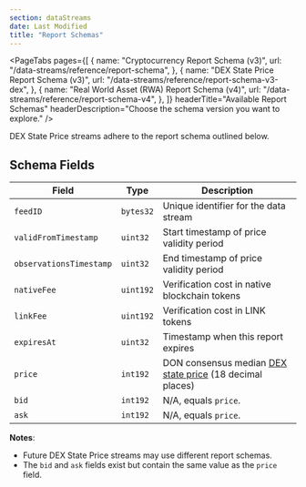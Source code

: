 ```yaml
---
section: dataStreams
date: Last Modified
title: "Report Schemas"
---
```



<DataStreams section="dsNotes" />

<PageTabs
  pages={[
    {
      name: "Cryptocurrency Report Schema (v3)",
      url: "/data-streams/reference/report-schema",
    },
    {
      name: "DEX State Price Report Schema (v3)",
      url: "/data-streams/reference/report-schema-v3-dex",
    },
    {
      name: "Real World Asset (RWA) Report Schema (v4)",
      url: "/data-streams/reference/report-schema-v4",
    },
  ]}
  headerTitle="Available Report Schemas"
  headerDescription="Choose the schema version you want to explore."
/>

DEX State Price streams adhere to the report schema outlined below.

## Schema Fields

| Field                   | Type      | Description                                                                                                |
| ----------------------- | --------- | ---------------------------------------------------------------------------------------------------------- |
| `feedID`                | `bytes32` | Unique identifier for the data stream                                                                      |
| `validFromTimestamp`    | `uint32`  | Start timestamp of price validity period                                                                   |
| `observationsTimestamp` | `uint32`  | End timestamp of price validity period                                                                     |
| `nativeFee`             | `uint192` | Verification cost in native blockchain tokens                                                              |
| `linkFee`               | `uint192` | Verification cost in LINK tokens                                                                           |
| `expiresAt`             | `uint32`  | Timestamp when this report expires                                                                         |
| `price`                 | `int192`  | DON consensus median [DEX state price](/data-streams/concepts/dex-state-price-streams) (18 decimal places) |
| `bid`                   | `int192`  | N/A, equals `price`.                                                                                       |
| `ask`                   | `int192`  | N/A, equals `price`.                                                                                       |

**Notes**:

- Future DEX State Price streams may use different report schemas.
- The `bid` and `ask` fields exist but contain the same value as the `price` field.

